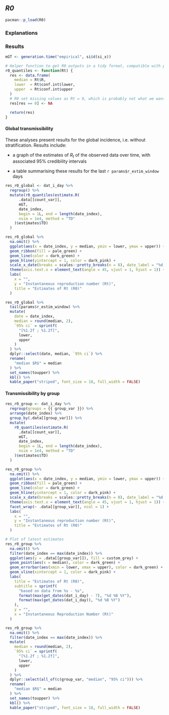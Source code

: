 ## _R0_

```r
pacman::p_load(R0)
```

### Explanations

### Results

```r
mGT <- generation.time("empirical", si$d(si_x))

# Helper function to get R0 outputs in a tidy format, compatible with pipelines
r0_quantiles <- function(Rt) {
  res <- data.frame(
    median = Rt$R,
    lower  = Rt$conf.int$lower,
    upper  = Rt$conf.int$upper
  )
  # R0 set missing values as Rt = 0, which is probably not what we want
  res[res == 0] <- NA

  return(res)
}
```


#### Global transmissibility

These analyses present results for the global incidence, i.e. without
stratification. Results include:
 
* a graph of the estimates of $R_t$ of the observed data over time, with
associated 95% credibility intervals
  
* a table summarising these results for the last `r params$r_estim_window` days

```r
res_r0_global <- dat_i_day %>%
  regroup() %>%
  mutate(r0_quantiles(estimate.R(
      .data[[count_var]],
      mGT,
      date_index,
      begin = 1L, end = length(date_index),
      nsim = 1e4, method = "TD"
    )$estimates$TD)
  )
```

```r
res_r0_global %>%
  na.omit() %>%
  ggplot(aes(x = date_index, y = median, ymin = lower, ymax = upper)) +
  geom_ribbon(fill = pale_green) +
  geom_line(color = dark_green) +
  geom_hline(yintercept = 1, color = dark_pink) +
  scale_x_date(breaks = scales::pretty_breaks(n = 8), date_label = "%d %b %Y") +
  theme(axis.text.x = element_text(angle = 45, vjust = 1, hjust = 1)) +
  labs(
    x = "",
    y = "Instantaneous reproduction number (Rt)",
    title = "Estimates of Rt (R0)"
  )
```

```r
res_r0_global %>%
  tail(params$r_estim_window) %>%
  mutate(
    date = date_index,
    median = round(median, 2),
    `95% ci` = sprintf(
      "[%1.2f ; %1.2f]",
      lower,
      upper
    )
  ) %>%
  dplyr::select(date, median, `95% ci`) %>%
  rename(
    "median $R$" = median
  ) %>%
  set_names(toupper) %>%
  kbl() %>%
  kable_paper("striped", font_size = 18, full_width = FALSE)
```

#### Transmissibility by group

```r
res_r0_group <- dat_i_day %>%
  regroup(groups = {{ group_var }}) %>%
  arrange(date_index) %>%
  group_by(.data[[group_var]]) %>%
  mutate(
    r0_quantiles(estimate.R(
      .data[[count_var]],
      mGT,
      date_index,
      begin = 1L, end = length(date_index),
      nsim = 1e4, method = "TD"
    )$estimates$TD)
  )
```

```r
res_r0_group %>%
  na.omit() %>%
  ggplot(aes(x = date_index, y = median, ymin = lower, ymax = upper)) +
  geom_ribbon(fill = pale_green) +
  geom_line(color = dark_green) +
  geom_hline(yintercept = 1, color = dark_pink) +
  scale_x_date(breaks = scales::pretty_breaks(n = 8), date_label = "%d %b %Y") +
  theme(axis.text.x = element_text(angle = 45, vjust = 1, hjust = 1)) +
  facet_wrap(~ .data[[group_var]], ncol = 1) +
  labs(
    x = "",
    y = "Instantaneous reproduction number (Rt)",
    title = "Estimates of Rt (R0)"
  )
```

```r
# Plot of latest estimates
res_r0_group %>%
  na.omit() %>%
  filter(date_index == max(date_index)) %>%
  ggplot(aes(y = .data[[group_var]]), fill = custom_grey) +
  geom_point(aes(x = median), color = dark_green) +
  geom_errorbar(aes(xmin = lower, xmax = upper), color = dark_green) +
  geom_vline(xintercept = 1, color = dark_pink) +
  labs(
    title = "Estimates of Rt (R0)",
    subtitle = sprintf(
      "based on data from %s - %s",
      format(max(get_dates(dat_i_day) - 7), "%d %B %Y"),
      format(max(get_dates(dat_i_day)), "%d %B %Y")
    ),
    y = "",
    x = "Instantaneous Reproduction Number (Rt)"
  )
```

```r
res_r0_group %>%
  na.omit() %>%
  filter(date_index == max(date_index)) %>%
  mutate(
    median = round(median, 2),
    `95% ci` = sprintf(
      "[%1.2f ; %1.2f]",
      lower,
      upper
    )
  ) %>%
  dplyr::select(all_of(c(group_var, "median", "95% ci"))) %>%
  rename(
    "median $R$" = median
  ) %>%
  set_names(toupper) %>%
  kbl() %>%
  kable_paper("striped", font_size = 18, full_width = FALSE)
```
